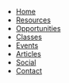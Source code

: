 - [Home](/)
- [Resources](/resources)
- [Opportunities](/opportunities)
- [Classes](/classes)
- [Events](/events)
- [Articles](/articles)
- [Social](/social)
- [Contact](/contact)
